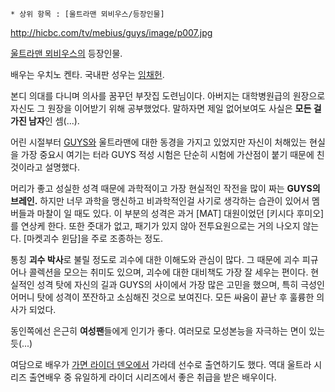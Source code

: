  * 상위 항목 : [울트라맨 뫼비우스/등장인물]

http://hicbc.com/tv/mebius/guys/image/p007.jpg

[[울트라맨 뫼비우스]]의 등장인물.

배우는 우치노 켄타. 국내판 성우는 [[임채헌]].

본디 의대를 다니며 의사를 꿈꾸던 부잣집 도련님이다. 아버지는 대학병원급의 원장으로 자신도 그 원장을 이어받기 위해 공부했었다. 말하자면 제일 없어보여도 사실은 '''모든 걸 가진 남자'''인 셈(...).

어린 시절부터 [[GUYS]]와 울트라맨에 대한 동경을 가지고 있었지만 자신이 처해있는 현실을 가장 중요시 여기는 터라 GUYS 적성 시험은 단순히 시험에 가산점이 붙기 때문에 친 것이라고 설명했다.

머리가 좋고 성실한 성격 때문에 과학적이고 가장 현실적인 작전을 많이 짜는 '''GUYS의 브레인.''' 하지만 너무 과학을 맹신하고 비과학적인걸 사기로 생각하는 습관이 있어서 멤버들과 마찰이 일 때도 있다. 이 부분의 성격은 과거 [MAT] 대원이었던 [키시다 후미오]를 연상케 한다. 또한 줏대가 없고, 패기가 있지 않아 전투요원으로는 거의 나오지 않는다. [마켓괴수 윈담]을 주로 조종하는 정도.

통칭 '''괴수 박사'''로 불릴 정도로 괴수에 대한 이해도와 관심이 많다. 그 때문에 괴수 피규어나 콜렉션을 모으는 취미도 있으며, 괴수에 대한 대비책도 가장 잘 세우는 편이다. 현실적인 성격 탓에 자신의 길과 GUYS의 사이에서 가장 많은 고민을 했으며, 특히 극성인 어머니 탓에 성격이 쪼잔하고 소심해진 것으로 보여진다. 모든 싸움이 끝난 후 훌륭한 의사가 되었다.

동인쪽에선 은근히 '''여성팬'''들에게 인기가 좋다. 여러모로 모성본능을 자극하는 면이 있는듯(...)

여담으로 배우가 [[가면 라이더 덴오]]에서 가라데 선수로 출연하기도 했다. 역대 울트라 시리즈 출연배우 중 유일하게 라이더 시리즈에서 좋은 취급을 받은 배우이다.

